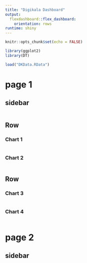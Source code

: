 ```yaml
---
title: "Digikala Dashboard"
output: 
  flexdashboard::flex_dashboard:
    orientation: rows
runtime: shiny
---
```


```r
knitr::opts_chunk$set(echo = FALSE)
```


```r
library(ggplot2)
library(DT)
```

```r
load("DKData.RData")
```

page 1
======

sidebar {.sidebar}
------------------

```r

```

Row
---
    
### Chart 1
    
```r

```
    
### Chart 2
    
```r

```
    
Row
---    
    
### Chart 3

```r

```
    
### Chart 4
    
```r

```

page 2
======

sidebar {.sidebar}
------------------

```r

```

